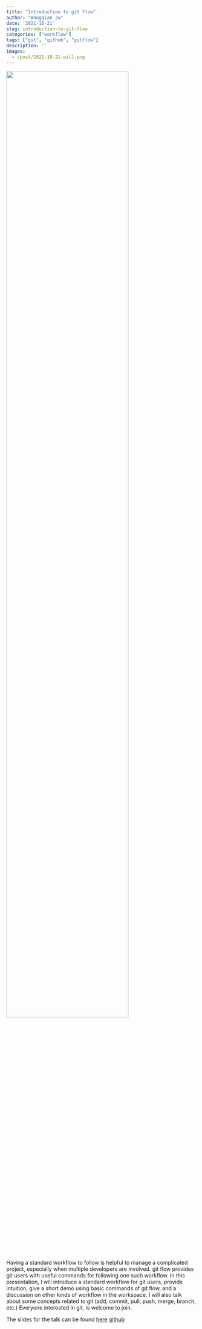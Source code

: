 ```yaml
---
title: "Introduction to git flow"
author: "Wangqian Ju"
date: '2021-10-21'
slug: introduction-to-git-flow
categories: ["workflow"]
tags: ["git", "github", "gitflow"]
description: ''
images:
  - /post/2021-10-21-will.png
---
```


![](/post/2021-10-21-will.png){width=80%}  


Having a standard workflow to follow is helpful to manage a complicated project, especially when multiple developers are involved. git flow provides git users with useful commands for following one such workflow. In this presentation, I will introduce a standard workflow for git users, provide intuition, give a short demo using basic commands of git flow, and a discussion on other kinds of workflow in the workspace. I will also talk about some concepts related to git (add, commit, pull, push, merge, branch, etc.)  Everyone interested in git, is welcome to join. 

The slides for the talk can be found [here](https://docs.google.com/presentation/d/15KQBNdQEL-te9IMjBJV9EQwiX1Xaj-agJL_MySfDU2s/edit?usp=sharing) [github](https://github.com/willju-wangqian/will-gitflow-demo) 






